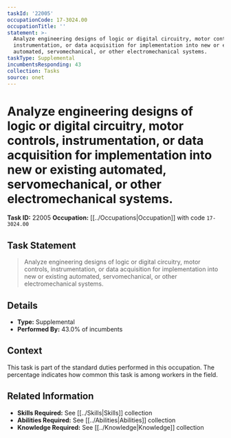 ```yaml
---
taskId: '22005'
occupationCode: 17-3024.00
occupationTitle: ''
statement: >-
  Analyze engineering designs of logic or digital circuitry, motor controls,
  instrumentation, or data acquisition for implementation into new or existing
  automated, servomechanical, or other electromechanical systems.
taskType: Supplemental
incumbentsResponding: 43
collection: Tasks
source: onet
---
```

# Analyze engineering designs of logic or digital circuitry, motor controls, instrumentation, or data acquisition for implementation into new or existing automated, servomechanical, or other electromechanical systems.

**Task ID:** 22005
**Occupation:** [[../Occupations|Occupation]] with code `17-3024.00`

## Task Statement

> Analyze engineering designs of logic or digital circuitry, motor controls, instrumentation, or data acquisition for implementation into new or existing automated, servomechanical, or other electromechanical systems.

## Details

- **Type:** Supplemental
- **Performed By:** 43.0% of incumbents

## Context

This task is part of the standard duties performed in this occupation. The percentage indicates how common this task is among workers in the field.

## Related Information

- **Skills Required:** See [[../Skills|Skills]] collection
- **Abilities Required:** See [[../Abilities|Abilities]] collection
- **Knowledge Required:** See [[../Knowledge|Knowledge]] collection
